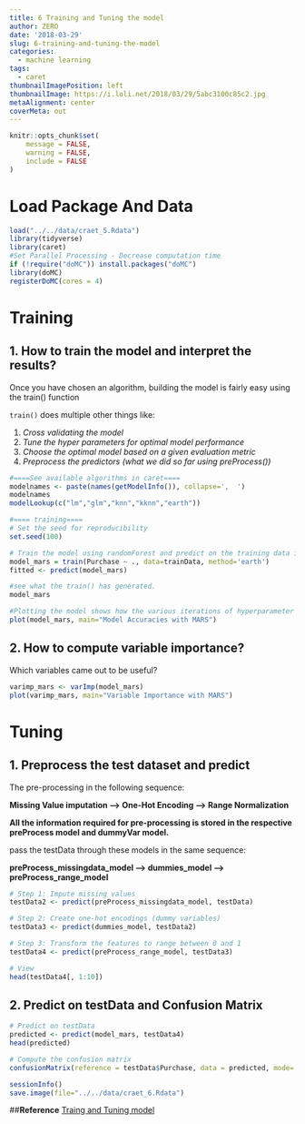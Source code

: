 ```yaml
---
title: 6 Training and Tuning the model
author: ZERO
date: '2018-03-29'
slug: 6-training-and-tuning-the-model
categories:
  - machine learning
tags:
  - caret
thumbnailImagePosition: left
thumbnailImage: https://i.loli.net/2018/03/29/5abc3100c85c2.jpg
metaAlignment: center
coverMeta: out
---
```


```r
knitr::opts_chunk$set(
	message = FALSE,
	warning = FALSE,
	include = FALSE
)
```

# Load Package And Data
```r
load("../../data/craet_5.Rdata")
library(tidyverse)
library(caret)
#Set Parallel Processing - Decrease computation time
if (!require("doMC")) install.packages("doMC")
library(doMC)
registerDoMC(cores = 4)
```

# Training

## 1. How to train the model and interpret the results?

Once you have chosen an algorithm, building the model is fairly easy using the train() function

`train()` does multiple other things like:

  1. *Cross validating the model*
  2. *Tune the hyper parameters for optimal model performance*
  3. *Choose the optimal model based on a given evaluation metric*
  4. *Preprocess the predictors (what we did so far using preProcess())*


```r
#====See available algorithms in caret====
modelnames <- paste(names(getModelInfo()), collapse=',  ')
modelnames
modelLookup(c("lm","glm","knn","kknn","earth"))

#==== training====
# Set the seed for reproducibility
set.seed(100)

# Train the model using randomForest and predict on the training data itself.
model_mars = train(Purchase ~ ., data=trainData, method='earth')
fitted <- predict(model_mars)

#see what the train() has generated.
model_mars

#Plotting the model shows how the various iterations of hyperparameter search performed
plot(model_mars, main="Model Accuracies with MARS")
```

## 2. How to compute variable importance?

Which variables came out to be useful?
```r
varimp_mars <- varImp(model_mars)
plot(varimp_mars, main="Variable Importance with MARS")
```

# Tuning

## 1. Preprocess the test dataset and predict

The pre-processing in the following sequence:

**Missing Value imputation –> One-Hot Encoding –> Range Normalization**

**All the information required for pre-processing is stored in the respective preProcess model and dummyVar model.**

pass the testData through these models in the same sequence:

**preProcess_missingdata_model –> dummies_model –> preProcess_range_model**

```r
# Step 1: Impute missing values 
testData2 <- predict(preProcess_missingdata_model, testData)  

# Step 2: Create one-hot encodings (dummy variables)
testData3 <- predict(dummies_model, testData2)

# Step 3: Transform the features to range between 0 and 1
testData4 <- predict(preProcess_range_model, testData3)

# View
head(testData4[, 1:10])
```


## 2. Predict on testData and Confusion Matrix

```r
# Predict on testData
predicted <- predict(model_mars, testData4)
head(predicted)

# Compute the confusion matrix
confusionMatrix(reference = testData$Purchase, data = predicted, mode='everything', positive='MM')
```

```r
sessionInfo()
save.image(file="../../data/craet_6.Rdata")
```

##**Reference**
[Traing and Tuning model](https://www.machinelearningplus.com/caret-package/)